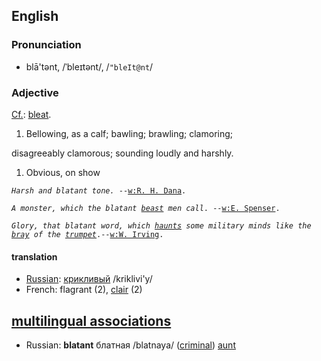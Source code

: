 ==English==
===Pronunciation===
*blā'tənt, /ˈbleɪtənt/, /<tt>"bleIt@nt</tt>/

===Adjective===
[[Cf.]]: [[bleat]].

# Bellowing, as a calf; bawling; brawling; clamoring;
disagreeably clamorous; sounding loudly and harshly.
# Obvious, on show

 ''Harsh and blatant tone.'' --[[w:R. H. Dana]].

 ''A monster, which the blatant [[beast]] men call''. --[[w:E. Spenser]].

 ''Glory, that blatant word, which [[haunt]]s some military minds like the [[bray]] of the [[trumpet]]''.--[[w:W. Irving]].

====translation====
*[[Russian]]: [[:ru:крикливый|крикливый]] /kriklivi'y/
*French: flagrant (2), [[clair]] (2)

==[[multilingual associations]]==
*Russian: '''blatant''' блатная /blatnaya/ ([[criminal]]) [[aunt]]